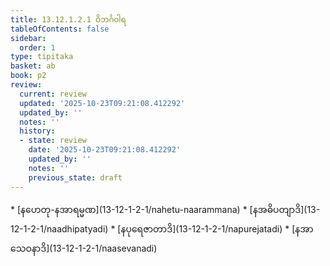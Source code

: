```yaml
---
title: 13.12.1.2.1 ဝိဘင်္ဂဝါရ
tableOfContents: false
sidebar:
  order: 1
type: tipitaka
basket: ab
book: p2
review:
  current: review
  updated: '2025-10-23T09:21:08.412292'
  updated_by: ''
  notes: ''
  history:
  - state: review
    date: '2025-10-23T09:21:08.412292'
    updated_by: ''
    notes: ''
    previous_state: draft
---
```



<ReviewStatus review={frontmatter.review} showDetails={true} />

<HypothesisAnnotation frontmatter={frontmatter} />

<DynamicBreadcrumb />



<TableOfContents book="p2" section="13.12.1.2.1">
* [နဟေတု-နအာရမ္မဏ](13-12-1-2-1/nahetu-naarammana)
* [နအဓိပတျာဒိ](13-12-1-2-1/naadhipatyadi)
* [နပုရေဇာတာဒိ](13-12-1-2-1/napurejatadi)
* [နအာသေဝနာဒိ](13-12-1-2-1/naasevanadi)
</TableOfContents>